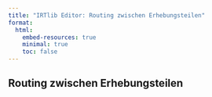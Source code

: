 ```yaml
---
title: "IRTlib Editor: Routing zwischen Erhebungsteilen"
format:
  html:
    embed-resources: true
    minimal: true 
    toc: false
---
```


## Routing zwischen Erhebungsteilen
